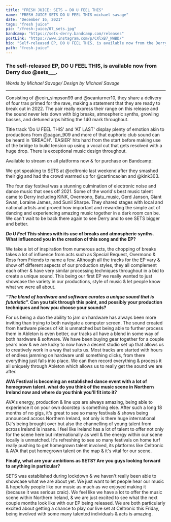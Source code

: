 ---
title: "FRESH JUICE: SETS – DO U FEEL THIS"
name: "FRESH JUICE SETS DO U FEEL THIS michael savage"
date: "December 16, 2021"
tags: "fresh juice"
pic: "/fresh-juice/07_sets.jpg"
bandcamp: "https://sets-derry.bandcamp.com/releases"
postLink: "https://www.instagram.com/p/CXlxB7_NWBD/"
bio: "Self-released EP, DO U FEEL THIS, is available now from the Derry duo, SETS"
path: "fresh-juice"
---

### The self-released EP, DO U FEEL THIS, is available now from Derry duo @sets\_\_\_.

<p className="smallText">
  <i>Words by Michael Savage/ Design by Michael Savage</i>
</p>

<hr />

Consisting of @eoin_simpson99 and @seanturner10, they share a delivery of four trax primed for the rave, making a statement that they are ready to break out in 2022. The pair really express their range on this release and the sound never lets down with big breaks, atmospheric synths, growling basses, and detuned arps hitting the 140 mark throughout.

Title track 'Do U FEEL THIS' and 'AT LAST' display plenty of emotion akin to productions from @pagan_909 and more of that euphoric club sound can be heard in 'BREACH'. 'EASIER' hits hard from the start before making use of the bridge to build tension up using a vocal cut that gets resolved with a huge drop. There is exceptional music design throughout.

Available to stream on all platforms now & for purchase on Bandcamp: <HoverLink url="sets-derry.bandcamp.com/releases" external inline />

We got speaking to SETS at @celtronic last weekend after they smashed their gig and had the crowd warmed up for @cartincaolan and @kink303.

The four day festival was a stunning culmination of electronic noise and dance music that sees off 2021. Some of the world's best music talent came to Derry including KiNK, Overmono, Batu_music, Gerd Janson, Giant Swan, Loraine James, and Sunil Sharpe. They shared stages with local and national artists and proved how important and rewarding the simple act of dancing and experiencing amazing music together in a dark room can be. We can't wait to be back there again to see Derry and to see SETS bigger and better.

<Picture src="/fresh-juice/07_setslads.jpg" alt="photo of sets lads" size={1200} />

**_Do U Feel This_ shines with its use of breaks and atmospheric synths. What influenced you in the creation of this song and the EP?**

We take a lot of inspiration from numerous acts, the chopping of breaks takes a lot of influence from acts such as Special Request, Overmono & Ross from Friends to name a few. Although all the tracks for the EP vary & show off different aspects of our production styles, they all complement each other & have very similar processing techniques throughout in a bid to create a unique sound. This being our first EP we really wanted to just showcase the variety in our productions, style of music & let people know what we were all about.

**_“The blend of hardware and software curates a unique sound that is futuristic”._ Can you talk through this point, and possibly your production techniques and how you choose your sounds?**

For us being a duo the ability to jam on hardware has always been more inviting than trying to both navigate a computer screen. The sound created from hardware pieces of kit is unmatched but being able to further process them in Ableton is even better, our tracks all have a blend in some way of both hardware & software. We have been buying gear together for a couple years now & we are lucky to now have a decent studio set up that allows us to creatively work in a way that suits us. Most tracks are started with hours of endless jamming on hardware until something clicks, from there everything just falls into place. We can then record everything & process it all uniquely through Ableton which allows us to really get the sound we are after.

**AVA Festival is becoming an established dance event with a lot of homegrown talent. what do you think of the music scene in Northern Ireland now and where do you think you'll fit into it?**

AVA's energy, production & line ups are always amazing, being able to experience it on your own doorstep is something else. After such a long 18 months of no gigs, it's great to see so many festivals & shows being announced across Northern Ireland, not only is there huge international DJ's being brought over but also the channelling of young talent from across Ireland is insane. I feel like Ireland has a lot of talent to offer not only for the scene here but internationally as well & the energy within our scene locally is unmatched. It's refreshing to see so many festivals on home turf really pushing to get homegrown talent involved, its platforms like Celtronic & AVA that put homegrown talent on the map & it's vital for our scene.

**Finally, what are your ambitions as SETS? Are you guys looking forward to anything in particular?**

SETS was established during lockdown & we haven't really been able to showcase what we are about yet. We just want to let people hear our music & hopefully people like our music as much as we enjoyed making it (because it was serious craic). We feel like we have a lot to offer the music scene within Northern Ireland, & we are just excited to see what the next couple months look like with our EP being released. We are both particularly excited about getting a chance to play our live set at Celtronic this Friday, being involved with some many talented individuals & acts is amazing.
